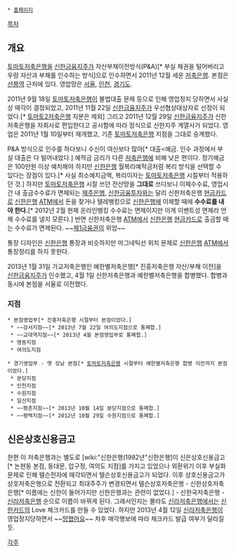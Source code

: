  * [http://www.shinhansavings.com/ 홈페이지]
[[목차]]
== 개요 ==
[[토마토저축은행]]을 [[신한금융지주]]가 자산부채이전방식(P&A)[* 부실 채권을 털어버리고 우량 자산과 부채를 인수하는 방식]으로 인수하면서 2011년 12월 세운 [[저축은행]]. 본점은 [[선릉역]] 근처에 있다. 영업망은 [[서울]], [[인천]], [[경기도]].

2011년 9월 18일 [[토마토저축은행]]이 불법대출 문제 등으로 인해 영업정지 당하면서 사실상 매각이 결정되었고, 2011년 11월 22일 [[신한금융지주]]가 우선협상대상자로 선정이 되었다.[* [[토마토2저축은행]] 지분은 제외] 그리고 2011년 12월 29일 [[신한금융지주]]가 신한저축은행을 자회사로 편입한다고 공시함에 따라 정식으로 신한지주 계열사가 되었다. 영업은 2011년 1월 10일부터 재개했고, 기존 [[토마토저축은행]] 지점을 그대로 승계했다.

P&A 방식으로 인수를 하다보니 수신이 여신보다 많아[* 대출<예금. 인수 과정에서 부실 대출은 다 털어내었다.] 예적금 금리가 다른 [[저축은행]]에 비해 낮은 편이다. 정기예금은 100만원 이상 예치해야 하지만 [[신한은행]] 월복리예적금처럼 복리 방식을 선택할 수 있다는 장점이 있다.[* 사실 최소예치금액, 복리이자는 [[토마토저축은행]] 시절부터 적용하던 것.] 하지만 [[토마토저축은행]] 시절 쓰던 전산망을 '''그대로''' 쓰다보니 이체수수료, 영업시간 내 출금수수료가 면제되는 [[제주은행]], [[신한금융투자]]와는 달리 신한저축은행 [[현금카드]]로 [[신한은행]] [[ATM]]에서 돈을 찾거나 텔레뱅킹으로 [[신한은행]]에 이체할 때에 '''수수료를 내야 한다.'''[* 2012년 2월 현재 온라인뱅킹 수수료는 면제이지만 이게 이벤트성 면제라 언제 수수료를 낼지 모른다.] 반면 신한저축은행 [[ATM]]에서 [[신한은행]] [[현금카드]]로 출금할 때는 수수료가 면제된다. ~~[[제1금융권]]의 위엄~~

통장 디자인은 [[신한은행]] 통장과 비슷하지만 마그네틱선 위치 문제로 [[신한은행]] [[ATM]]에서 통장정리를 하지 못한다. 

2013년 1월 31일 가교저축은행인 예한별저축은행[* 진흥저축은행 자산/부채 이전]을 [[신한금융지주]]가 인수했고, 4월 1일 신한저축은행과 예한별저축은행을 합병했다. 합병과 동시에 본점을 서울로 이전했다.
=== 지점 ===
 * 본점영업부[* 진흥저축은행 시절부터 본점이었다.]
  * ~~강서지점~~[* 2013년 7월 22일 여의도지점으로 통폐합.]
  * ~~교대역지점~~[* 2013년 4월 본점영업부로 통폐합.]
  * 명동지점
  * 여의도지점

 * 경기영업부 - 옛 성남 본점[* [[토마토저축은행]] 시절부터 예한별저축은행 합병 이전까지 본점이었다.]
  * 분당지점
  * 인천지점
  * 수원지점
  * 일산지점
  * ~~평촌지점~~[* 2013년 10월 14일 분당지점으로 통폐합.]
  * ~~평택지점~~[* 2012년 10월 29일 수원지점으로 통폐합.] 
== 신은상호신용금고 ==
한편 이 저축은행과는 별도로 [wiki:"신한은행(1982년"신한은행]이 신은상호신용금고[* 논현동 본점, 동대문, 압구정, 여의도 지점]를 가지고 있었으나 외환위기 이후 부실화 문제로 인해 텔슨전자에 매각되면서 텔슨상호신용금고가 되었다. 이후 상호신용금고가 상호저축은행으로 전환되고 최대주주가 변경되면서 텔슨상호저축은행 - 신한상호저축은행[* 이름에는 신한이 들어가지만 신한은행과는 관련이 없었다.] - 신한국저축은행 - [[신라저축은행]] 순으로 이름이 바뀌게 된다. 그래서인지는 몰라도 [[신라저축은행]]에서는 [[신한카드]]의 Love 체크카드를 만들 수 있었다. 하지만 2013년 4월 12일 [[신라저축은행]]이 영업정지당하면서 ~~[[망했어요]]~~ 차후 매각행보에 따라 체크카드 발급 여부가 달라질 듯.

[[각주]]
